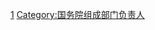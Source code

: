 {{catmore|中华人民共和国审计署#历任审计长}}

[[Category:中华人民共和国审计署官员|1]]
[[Category:国务院组成部门负责人|Category:国务院组成部门负责人]]